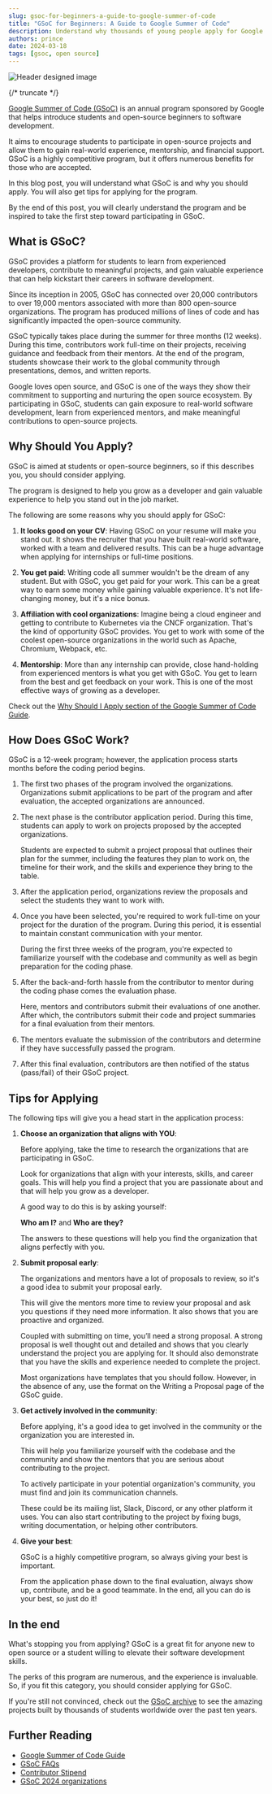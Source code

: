 ```yaml
---
slug: gsoc-for-beginners-a-guide-to-google-summer-of-code
title: "GSoC for Beginners: A Guide to Google Summer of Code"
description: Understand why thousands of young people apply for Google Summer of Code every year and how you can join them.
authors: prince
date: 2024-03-18
tags: [gsoc, open source]
---
```


![Header designed image](./img/gsoc.png)


{/* truncate */}


[Google Summer of Code (GSoC)](https://summerofcode.withgoogle.com/) is an annual program sponsored by Google that helps introduce students and open-source beginners to software development.

It aims to encourage students to participate in open-source projects and allow them to gain real-world experience, mentorship, and financial support. GSoC is a highly competitive program, but it offers numerous benefits for those who are accepted.

In this blog post, you will understand what GSoC is and why you should apply. You will also get tips for applying for the program.

By the end of this post, you will clearly understand the program and be inspired to take the first step toward participating in GSoC.

## What is GSoC?

GSoC provides a platform for students to learn from experienced developers, contribute to meaningful projects, and gain valuable experience that can help kickstart their careers in software development.

Since its inception in 2005, GSoC has connected over 20,000 contributors to over 19,000 mentors associated with more than 800 open-source organizations. The program has produced millions of lines of code and has significantly impacted the open-source community.

GSoC typically takes place during the summer for three months (12 weeks). During this time, contributors work full-time on their projects, receiving guidance and feedback from their mentors. At the end of the program, students showcase their work to the global community through presentations, demos, and written reports.

Google loves open source, and GSoC is one of the ways they show their commitment to supporting and nurturing the open source ecosystem. By participating in GSoC, students can gain exposure to real-world software development, learn from experienced mentors, and make meaningful contributions to open-source projects.

## Why Should You Apply?

GSoC is aimed at students or open-source beginners, so if this describes you, you should consider applying.

The program is designed to help you grow as a developer and gain valuable experience to help you stand out in the job market.

The following are some reasons why you should apply for GSoC:

1. **It looks good on your CV**: Having GSoC on your resume will make you stand out. It shows the recruiter that you have built real-world software, worked with a team and delivered results. This can be a huge advantage when applying for internships or full-time positions.

2. **You get paid**: Writing code all summer wouldn't be the dream of any student. But with GSoC, you get paid for your work. This can be a great way to earn some money while gaining valuable experience. It's not life-changing money, but it's a nice bonus.

3. **Affiliation with cool organizations**: Imagine being a cloud engineer and getting to contribute to Kubernetes via the CNCF organization. That's the kind of opportunity GSoC provides. You get to work with some of the coolest open-source organizations in the world such as Apache, Chromium, Webpack, etc.

4. **Mentorship**: More than any internship can provide, close hand-holding from experienced mentors is what you get with GSoC. You get to learn from the best and get feedback on your work. This is one of the most effective ways of growing as a developer.



Check out the [Why Should I Apply section of the Google Summer of Code Guide](https://google.github.io/gsocguides/student/why-should-i-apply).


## How Does GSoC Work?

GSoC is a 12-week program; however, the application process starts months before the coding period begins.

1. The first two phases of the program involved the organizations. Organizations submit applications to be part of the program and after evaluation, the accepted organizations are announced.

2. The next phase is the contributor application period. During this time, students can apply to work on projects proposed by the accepted organizations.

   Students are expected to submit a project proposal that outlines their plan for the summer, including the features they plan to work on, the timeline for their work, and the skills and experience they bring to the table.


3. After the application period, organizations review the proposals and select the students they want to work with.

4. Once you have been selected, you're required to work full-time on your project for the duration of the program. During this period, it is essential to maintain constant communication with your mentor.

   During the first three weeks of the program, you're expected to familiarize yourself with the codebase and community as well as begin preparation for the coding phase.

5. After the back-and-forth hassle from the contributor to mentor during the coding phase comes the evaluation phase.

   Here, mentors and contributors submit their evaluations of one another. After which, the contributors submit their code and project summaries for a final evaluation from their mentors.

6. The mentors evaluate the submission of the contributors and determine if they have successfully passed the program.

7. After this final evaluation, contributors are then notified of the status (pass/fail) of their GSoC project.


## Tips for Applying

The following tips will give you a head start in the application process:

1. **Choose an organization that aligns with YOU**:

   Before applying, take the time to research the organizations that are participating in GSoC.

   Look for organizations that align with your interests, skills, and career goals. This will help you find a project that you are passionate about and that will help you grow as a developer.

   A good way to do this is by asking yourself:

   **Who am I?** and **Who are they?**

   The answers to these questions will help you find the organization that aligns perfectly with you.

2. **Submit proposal early**:

   The organizations and mentors have a lot of proposals to review, so it's a good idea to submit your proposal early.

   This will give the mentors more time to review your proposal and ask you questions if they need more information. It also shows that you are proactive and organized.

   Coupled with submitting on time, you’ll need a strong proposal. A strong proposal is well thought out and detailed and shows that you clearly understand the project you are applying for. It should also demonstrate that you have the skills and experience needed to complete the project.

   Most organizations have templates that you should follow. However, in the absence of any, use the format on the Writing a Proposal page of the GSoC guide.

3. **Get actively involved in the community**:

   Before applying, it's a good idea to get involved in the community or the organization you are interested in.

   This will help you familiarize yourself with the codebase and the community and show the mentors that you are serious about contributing to the project.

   To actively participate in your potential organization's community, you must find and join its communication channels.

   These could be its mailing list, Slack, Discord, or any other platform it uses. You can also start contributing to the project by fixing bugs, writing documentation, or helping other contributors.

4. **Give your best**:

   GSoC is a highly competitive program, so always giving your best is important.

   From the application phase down to the final evaluation, always show up, contribute, and be a good teammate. In the end, all you can do is your best, so just do it!

## In the end

What's stopping you from applying?
GSoC is a great fit for anyone new to open source or a student willing to elevate their software development skills.

The perks of this program are numerous, and the experience is invaluable. So, if you fit this category, you should consider applying for GSoC.

If you're still not convinced, check out the [GSoC archive](https://summerofcode.withgoogle.com/archive/) to see the amazing projects built by thousands of students worldwide over the past ten years.

## Further Reading

- [Google Summer of Code Guide](https://google.github.io/gsocguides/student/)
- [GSoC FAQs](https://developers.google.com/open-source/gsoc/faq)
- [Contributor Stipend](https://developers.google.com/open-source/gsoc/help/student-stipends#total_stipend_amount)
- [GSoC 2024 organizations](https://summerofcode.withgoogle.com/programs/2024/organizations)


